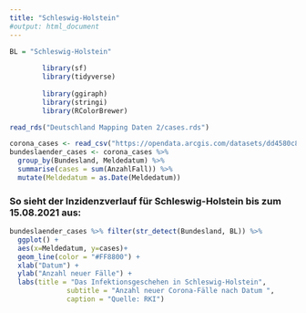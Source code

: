 ```yaml
---
title: "Schleswig-Holstein"
#output: html_document
---
```


```r
BL = "Schleswig-Holstein"
		
		library(sf)
		library(tidyverse)
		
		library(ggiraph)
		library(stringi)
		library(RColorBrewer)
```

```r
read_rds("Deutschland Mapping Daten 2/cases.rds")
```
	
```r
corona_cases <- read_csv("https://opendata.arcgis.com/datasets/dd4580c810204019a7b8eb3e0b329dd6_0.csv", guess_max = 2500000)
bundeslaender_cases <- corona_cases %>%
  group_by(Bundesland, Meldedatum) %>%
  summarise(cases = sum(AnzahlFall)) %>%
  mutate(Meldedatum = as.Date(Meldedatum))
```

### So sieht der Inzidenzverlauf für Schleswig-Holstein bis zum 15.08.2021 aus:	

```r
bundeslaender_cases %>% filter(str_detect(Bundesland, BL)) %>%
  ggplot() +
  aes(x=Meldedatum, y=cases)+
  geom_line(color = "#FF8800") +
  xlab("Datum") +
  ylab("Anzahl neuer Fälle") +
  labs(title = "Das Infektionsgeschehen in Schleswig-Holstein",
              subtitle = "Anzahl neuer Corona-Fälle nach Datum ",
              caption = "Quelle: RKI")
```

